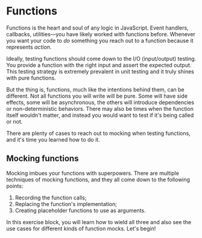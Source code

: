 # Functions

<EpicVideo url="https://www.epicweb.dev/workshops/mocking-techniques-in-vitest/functions/intro-to-functions" />

Functions is the heart and soul of any logic in JavaScript. Event handlers, callbacks, utilities—you have likely worked with functions before. Whenever you want your code to _do_ something you reach out to a function because it represents _action_.

Ideally, testing functions should come down to the I/O (input/output) testing. You provide a function with the right input and assert the expected output. This testing strategy is extremely prevalent in unit testing and it truly shines with pure functions.

But the thing is, functions, much like the intentions behind them, can be different. Not all functions you will write will be pure. Some will have side effects, some will be asynchronous, the others will introduce dependencies or non-deterministic behaviors. There may also be times when the function itself wouldn't matter, and instead you would want to test if it's being called or not.

There are plenty of cases to reach out to mocking when testing functions, and it's time you learned how to do it.

## Mocking functions

Mocking imbues your functions with superpowers. There are multiple techniques of mocking functions, and they all come down to the following points:

1. Recording the function calls;
1. Replacing the function's implementation;
1. Creating placeholder functions to use as arguments.

In this exercise block, you will learn how to wield all three and also see the use cases for different kinds of function mocks. Let's begin!
